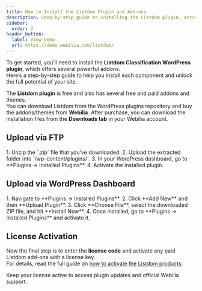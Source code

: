 ```yaml
---
title: How to Install the Listdom Plugin and Add-ons
description: Step-by-step guide to installing the Listdom plugin, activating addons, and unlocking all features.
sidebar:
  order: 2
header_button:
  label: View Demo
  url: https://demo.webilia.com/listdom/
---
```



To get started, you’ll need to install the **Listdom Classification WordPress plugin**, which offers several powerful addons.  
Here’s a step-by-step guide to help you install each component and unlock the full potential of your site.

The **Listdom plugin** is free and also has several free and paid addons and themes.  
You can download Listdom from the WordPress plugins repository and buy the addons/themes from **Webilia**. After purchase, you can download the installation files from the **Downloads tab** in your Webilia account.

## Upload via FTP
<Steps>
1. Unzip the `.zip` file that you’ve downloaded.  
2. Upload the extracted folder into `/wp-content/plugins/`.  
3. In your WordPress dashboard, go to **Plugins → Installed Plugins**.  
4. Activate the installed plugin.
</Steps>

## Upload via WordPress Dashboard
<Steps>
1. Navigate to **Plugins → Installed Plugins**.  
2. Click **Add New** and then **Upload Plugin**.  
3. Click **Choose File**, select the downloaded ZIP file, and hit **Install Now**.  
4. Once installed, go to **Plugins → Installed Plugins** and activate it.
</Steps>

## License Activation
Now the final step is to enter the **license code** and activate any paid Listdom add-ons with a license key.  
For details, read the full guide on [how to activate the Listdom products](#).

<Aside type="tip">
Keep your license active to access plugin updates and official Webilia support.
</Aside>
